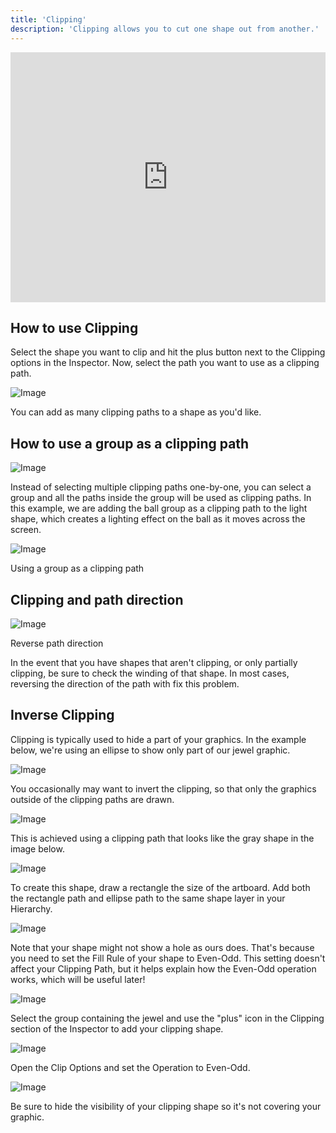 ```yaml
---
title: 'Clipping'
description: 'Clipping allows you to cut one shape out from another.'
---
```


<iframe width="100%" height="400" src="https://www.youtube.com/embed/u8EPxqT3LnM?si=tAyq7soAq_E13Zrz" title="YouTube video player" frameborder="0" allow="accelerometer; autoplay; clipboard-write; encrypted-media; gyroscope; picture-in-picture; web-share" referrerpolicy="strict-origin-when-cross-origin" allowfullscreen></iframe>

## How to use Clipping

Select the shape you want to clip and hit the plus button next to the Clipping options in the Inspector. Now, select the path you want to use as a clipping path.

![Image](https://ucarecdn.com/40d8f552-2e48-4513-82cb-b99953cd5afa/)

You can add as many clipping paths to a shape as you'd like.

## How to use a group as a clipping path

![Image](https://ucarecdn.com/8ef11ad2-491b-46f3-b101-3723d6611a5a/)

Instead of selecting multiple clipping paths one-by-one, you can select a group and all the paths inside the group will be used as clipping paths. In this example, we are adding the ball group as a clipping path to the light shape, which creates a lighting effect on the ball as it moves across the screen.

![Image](https://ucarecdn.com/e9605e43-3ad5-4246-afd2-6635d79bd7cd/)

Using a group as a clipping path

## Clipping and path direction

![Image](https://ucarecdn.com/c2654331-1f52-4428-8f4c-fd62372ffb1f/)

Reverse path direction

In the event that you have shapes that aren't clipping, or only partially clipping, be sure to check the winding of that shape. In most cases, reversing the direction of the path with fix this problem.

## Inverse Clipping

Clipping is typically used to hide a part of your graphics. In the example below, we're using an ellipse to show only part of our jewel graphic.

![Image](https://ucarecdn.com/cb6d8e76-41f9-4ef3-81db-80db5ef37412/)

You occasionally may want to invert the clipping, so that only the graphics outside of the clipping paths are drawn.

![Image](https://ucarecdn.com/7d83b2ef-77de-4c9d-9220-12977d137fef/)

This is achieved using a clipping path that looks like the gray shape in the image below.

![Image](https://ucarecdn.com/b71b9c54-7d99-43d9-9614-29ada59bf6cc/)

To create this shape, draw a rectangle the size of the artboard. Add both the rectangle path and ellipse path to the same shape layer in your Hierarchy.

![Image](https://ucarecdn.com/2c9721d3-a003-47c4-b0b8-e8da713831da/)

Note that your shape might not show a hole as ours does. That's because you need to set the Fill Rule of your shape to Even-Odd. This setting doesn't affect your Clipping Path, but it helps explain how the Even-Odd operation works, which will be useful later!

![Image](https://ucarecdn.com/4e35e170-b0e0-470b-8d2c-53bf74388fd7/)

Select the group containing the jewel and use the "plus" icon in the Clipping section of the Inspector to add your clipping shape.

![Image](https://ucarecdn.com/a5b01f21-4757-435b-8a6b-f822cc519005/)

Open the Clip Options and set the Operation to Even-Odd.

![Image](https://ucarecdn.com/c38910e3-9b33-4fef-a69f-5a2154aa6eec/)

Be sure to hide the visibility of your clipping shape so it's not covering your graphic.